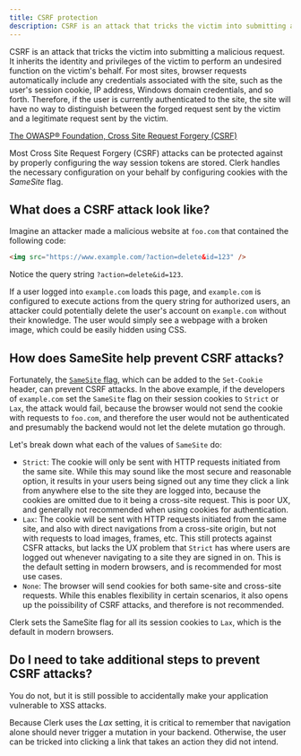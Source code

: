 ```yaml
---
title: CSRF protection
description: CSRF is an attack that tricks the victim into submitting a malicious request. It inherits the identity and privileges of the victim to perform an undesired function on the victim’s behalf.
---
```


CSRF is an attack that tricks the victim into submitting a malicious request. It inherits the identity and privileges of the victim to perform an undesired function on the victim's behalf. For most sites, browser requests automatically include any credentials associated with the site, such as the user's session cookie, IP address, Windows domain credentials, and so forth. Therefore, if the user is currently authenticated to the site, the site will have no way to distinguish between the forged request sent by the victim and a legitimate request sent by the victim.

[The OWASP® Foundation, Cross Site Request Forgery (CSRF)](https://owasp.org/www-community/attacks/csrf)

Most Cross Site Request Forgery (CSRF) attacks can be protected against by properly configuring the way session tokens are stored. Clerk handles the necessary configuration on your behalf by configuring cookies with the _SameSite_ flag.

## What does a CSRF attack look like?

Imagine an attacker made a malicious website at `foo.com` that contained the following code:

```html
<img src="https://www.example.com/?action=delete&id=123" />
```

Notice the query string `?action=delete&id=123`.

If a user logged into `example.com` loads this page, and `example.com` is configured to execute actions from the query string for authorized users, an attacker could potentially delete the user's account on `example.com` without their knowledge. The user would simply see a webpage with a broken image, which could be easily hidden using CSS.

## How does SameSite help prevent CSRF attacks?

Fortunately, the [`SameSite` flag](https://developer.mozilla.org/en-US/docs/Web/HTTP/Headers/Set-Cookie#samesitesamesite-value), which can be added to the `Set-Cookie` header, can prevent CSRF attacks. In the above example, if the developers of `example.com` set the `SameSite` flag on their session cookies to `Strict` or `Lax`, the attack would fail, because the browser would not send the cookie with requests to `foo.com`, and therefore the user would not be authenticated and presumably the backend would not let the delete mutation go through.

Let's break down what each of the values of `SameSite` do:

- `Strict`: The cookie will only be sent with HTTP requests initiated from the same site. While this may sound like the most secure and reasonable option, it results in your users being signed out any time they click a link from anywhere else to the site they are logged into, because the cookies are omitted due to it being a cross-site request. This is poor UX, and generally not recommended when using cookies for authentication.
- `Lax`: The cookie will be sent with HTTP requests initiated from the same site, and also with direct navigations from a cross-site origin, but not with requests to load images, frames, etc. This still protects against CSFR attacks, but lacks the UX problem that `Strict` has where users are logged out whenever navigating to a site they are signed in on. This is the default setting in modern browsers, and is recommended for most use cases.
- `None`: The browser will send cookies for both same-site and cross-site requests. While this enables flexibility in certain scenarios, it also opens up the poissibility of CSRF attacks, and therefore is not recommended.

Clerk sets the SameSite flag for all its session cookies to `Lax`, which is the default in modern browsers.

## Do I need to take additional steps to prevent CSRF attacks?

You do not, but it is still possible to accidentally make your application vulnerable to XSS attacks.

Because Clerk uses the _Lax_ setting, it is critical to remember that navigation alone should never trigger a mutation in your backend. Otherwise, the user can be tricked into clicking a link that takes an action they did not intend.
